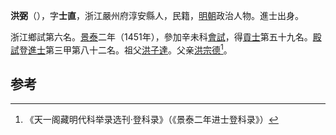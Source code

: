 '''洪弼'''（{{bd|1411年||？}}），字'''士直'''，浙江嚴州府淳安縣人，民籍，[[明朝|明朝]]政治人物。進士出身。

浙江鄉試第六名。[[景泰|景泰]]二年（1451年），參加辛未科[[會試|會試]]，得[[貢士|貢士]]第五十九名。[[殿試|殿試]]登[[進士|進士]]第三甲第八十二名。祖父[[洪子達|洪子達]]。父亲[[洪宗德|洪宗德]]<ref>《天一阁藏明代科举录选刊·登科录》（《景泰二年进士登科录》）</ref>。

==参考==
{{reflist}}
{{明朝人物小作品}}
{{景泰二年辛未科殿試金榜}}